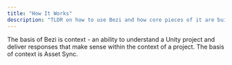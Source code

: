 ```yaml
---
title: "How It Works"
description: "TLDR on how to use Bezi and how core pieces of it are built "
---
```


The basis of Bezi is context - an ability to understand a Unity project and deliver responses that make sense within the context of a project. The basis of context is Asset Sync.